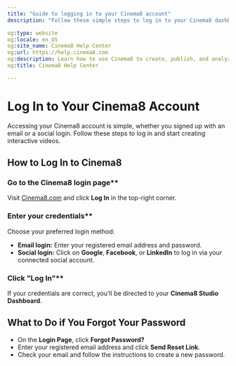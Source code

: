 ```yaml
---
title: "Guide to logging in to your Cinema8 account"
description: "Follow these simple steps to log in to your Cinema8 dashboard and troubleshoot any access issues quickly. Visit Cinema8."

og:type: website
og:locale: en_US
og:site_name: Cinema8 Help Center
og:url: https://help.cinema8.com
og:description: Learn how to use Cinema8 to create, publish, and analyze interactive videos.
og:title: Cinema8 Help Center

---
```



# Log In to Your Cinema8 Account

Accessing your Cinema8 account is simple, whether you signed up with an email or a social login. Follow these steps to log in and start creating interactive videos.

## How to Log In to Cinema8

<Steps>

### Go to the Cinema8 login page**  
Visit [Cinema8.com](https://cinema8.com) and click **Log In** in the top-right corner.

### Enter your credentials**  
Choose your preferred login method:

- **Email login:** Enter your registered email address and password.  
- **Social login:** Click on **Google**, **Facebook**, or **LinkedIn** to log in via your connected social account.

### Click "Log In"**  
If your credentials are correct, you’ll be directed to your **Cinema8 Studio Dashboard**.

</Steps>

## What to Do if You Forgot Your Password

<Callout type="info" title="Password Recovery">

- On the **Login Page**, click **Forgot Password?**  
- Enter your registered email address and click **Send Reset Link**.  
- Check your email and follow the instructions to create a new password.

</Callout>
